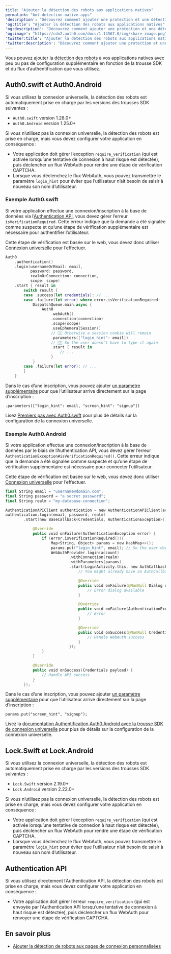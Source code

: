 ```yaml
---
title: "Ajouter la détection des robots aux applications natives"
permalink: "bot-detection-native-apps"
'description': "Découvrez comment ajouter une protection et une détection des robots à votre application native qui utilise Auth0.Swift, Auth0.Android, Lock.Swift et Lock.Android."
'og:title': "Ajouter la détection des robots aux applications natives"
'og:description': "Découvrez comment ajouter une protection et une détection des robots à votre application native qui utilise Auth0.Swift, Auth0.Android, Lock.Swift et Lock.Android."
'og:image': "https://cdn2.auth0.com/docs/1.14567.0/img/share-image.png"
'twitter:title': "Ajouter la détection des robots aux applications natives"
'twitter:description': "Découvrez comment ajouter une protection et une détection des robots à votre application native qui utilise Auth0.Swift, Auth0.Android, Lock.Swift et Lock.Android."
---
```


Vous pouvez ajouter la [détection des robots](/docs/fr-ca/secure/attack-protection/bot-detection) à vos applications natives avec peu ou pas de configuration supplémentaire en fonction de la trousse SDK et du flux d’authentification que vous utilisez.

## Auth0.swift et Auth0.Android

Si vous utilisez la connexion universelle, la détection des robots est automatiquement prise en charge par les versions des trousses SDK suivantes :

* `Auth0.swift` version 1.28.0+
* `Auth0.Android` version 1.25.0+

Si vous n’utilisez pas la connexion universelle, la détection des robots est prise en charge, mais vous devez configurer votre application en conséquence :

* Votre application doit gérer l’exception `require_verification` (qui est activée lorsqu’une tentative de connexion à haut risque est détectée), puis déclencher un flux WebAuth pour rendre une étape de vérification CAPTCHA.
* Lorsque vous déclenchez le flux WebAuth, vous pouvez transmettre le paramètre `login_hint` pour éviter que l’utilisateur n’ait besoin de saisir à nouveau son nom d’utilisateur.

### Exemple Auth0.swift

Si votre application effectue une connexion/inscription à la base de données via l’[Authentication API](/docs/fr-ca/api/authentication), vous devez gérer l’erreur `isVerificationRequired`. Cette erreur indique que la demande a été signalée comme suspecte et qu’une étape de vérification supplémentaire est nécessaire pour authentifier l’utilisateur.

<Callout icon="file-lines" color="#0EA5E9" iconType="regular">

Cette étape de vérification est basée sur le web, vous devez donc utiliser [Connexion universelle](/docs/fr-ca/authenticate/login/auth0-universal-login) pour l’effectuer.

</Callout>

```swift lines expandable
Auth0
    .authentication()
    .login(usernameOrEmail: email, 
           password: password, 
           realmOrConnection: connection, 
           scope: scope)
    .start { result in
        switch result {
        case .success(let credentials): // ...
        case .failure(let error) where error.isVerificationRequired:
            DispatchQueue.main.async {
                Auth0
                    .webAuth()
                    .connection(connection)
                    .scope(scope)
                    .useEphemeralSession()
                    // ☝🏼 Otherwise a session cookie will remain
                    .parameters(["login_hint": email])
                    // ☝🏼 So the user doesn't have to type it again
                    .start { result in
                        // ...
                    }
            }
        case .failure(let error): // ...
        }
    }
```

Dans le cas d’une inscription, vous pouvez ajouter [un paramètre supplémentaire](/docs/fr-ca/authenticate/login/auth0-universal-login) pour que l’utilisateur arrive directement sur la page d’inscription :

`.parameters(["login_hint": email, "screen_hint": "signup"])`

Lisez [Premiers pas avec Auth0.swift](https://github.com/auth0/Auth0.swift#getting-started) pour plus de détails sur la configuration de la connexion universelle.

### Exemple Auth0.Android

Si votre application effectue une connexion/inscription à la base de données par le biais de l’Authentication API, vous devez gérer l’erreur `AuthenticationException#isVerificationRequired()`. Cette erreur indique que la demande a été signalée comme suspecte et qu’une étape de vérification supplémentaire est nécessaire pour connecter l’utilisateur.

<Callout icon="file-lines" color="#0EA5E9" iconType="regular">

Cette étape de vérification est basée sur le web, vous devez donc utiliser [Connexion universelle](/docs/fr-ca/authenticate/login/auth0-universal-login) pour l’effectuer.

</Callout>

```swift lines expandable
final String email = "username@domain.com";
final String password = "a secret password";
final String realm = "my-database-connection";

AuthenticationAPIClient authentication = new AuthenticationAPIClient(account);
authentication.login(email, password, realm)
        .start(new BaseCallback<Credentials, AuthenticationException>() {

            @Override
            public void onFailure(AuthenticationException error) {
                if (error.isVerificationRequired()){
                    Map<String, Object> params = new HashMap<>();
                    params.put("login_hint", email); // So the user doesn't have to type it again
                    WebAuthProvider.login(account)
                            .withConnection(realm)
                            .withParameters(params)
                            .start(LoginActivity.this, new AuthCallback() {
                                // You might already have an AuthCallback instance defined

                                @Override
                                public void onFailure(@NonNull Dialog dialog) {
                                    // Error dialog available
                                }

                                @Override
                                public void onFailure(AuthenticationException exception) {
                                    // Error
                                }

                                @Override
                                public void onSuccess(@NonNull Credentials credentials) {
                                    // Handle WebAuth success
                                }
                            });
                }
            }

            @Override
            public void onSuccess(Credentials payload) {
                // Handle API success
            }
        });
```

Dans le cas d’une inscription, vous pouvez ajouter [un paramètre supplémentaire](/docs/fr-ca/authenticate/login/auth0-universal-login) pour que l’utilisateur arrive directement sur la page d’inscription :

`params.put("screen_hint", "signup");`

Lisez la [documentation Authentification Auth0.Android avec la trousse SDK de connexion universelle](https://github.com/auth0/Auth0.Android#authentication-with-universal-login) pour plus de détails sur la configuration de la connexion universelle.

## Lock.Swift et Lock.Android

Si vous utilisez la connexion universelle, la détection des robots est automatiquement prise en charge par les versions des trousses SDK suivantes :

* `Lock.Swift` version 2.19.0+
* `Lock.Android` version 2.22.0+

Si vous n’utilisez pas la connexion universelle, la détection des robots est prise en charge, mais vous devez configurer votre application en conséquence :

* Votre application doit gérer l’exception `require_verification` (qui est activée lorsqu’une tentative de connexion à haut risque est détectée), puis déclencher un flux WebAuth pour rendre une étape de vérification CAPTCHA.
* Lorsque vous déclenchez le flux WebAuth, vous pouvez transmettre le paramètre `login_hint` pour éviter que l’utilisateur n’ait besoin de saisir à nouveau son nom d’utilisateur.

## Authentication API

Si vous utilisez directement l’Authentication API, la détection des robots est prise en charge, mais vous devez configurer votre application en conséquence :

* Votre application doit gérer l’erreur `require_verification` (qui est envoyée par l’Authentication API lorsqu’une tentative de connexion à haut risque est détectée), puis déclencher un flux WebAuth pour renvoyer une étape de vérification CAPTCHA.

## En savoir plus

* [Ajouter la détection de robots aux pages de connexion personnalisées](/docs/fr-ca/secure/attack-protection/bot-detection/bot-detection-custom-login-pages)